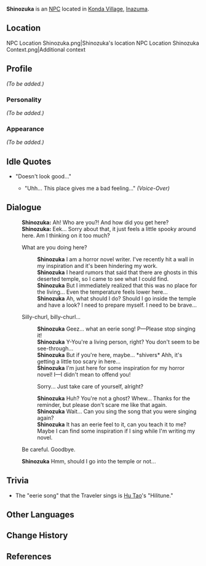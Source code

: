 {{Meta
<!-- REMOVE THIS TEMPLATE AFTER ADDING MISSING INFO -->
|missing_NPC_profile  = yes
}}
{{Character Infobox
|type             = NPC
|image            = NPC Shinozuka.png
|region           = Inazuma
|title            = Writer
|voiceEN          = [https://sofiyach.carrd.co/ Sofiya]<ref>Twitter: [https://twitter.com/VTSofiya/status/1419116083919810565 EN VA Self Announcement]</ref>
}}
'''Shinozuka''' is an [[NPC]] located in [[Konda Village]], [[Inazuma]].

==Location==
<gallery hideaddbutton="true" captionalign="center">
NPC Location Shinozuka.png|Shinozuka's location
NPC Location Shinozuka Context.png|Additional context
</gallery>

==Profile==
<!-- detailed story/lore information goes here -->
''(To be added.)''

===Personality===
''(To be added.)''

===Appearance===
''(To be added.)''

==Idle Quotes==
*"Doesn't look good..."
**{{A|VO Shinozuka 01.ogg}} "Uhh... This place gives me a bad feeling..." ''(Voice-Over)''

==Dialogue==
{{Dialogue start}}
:'''Shinozuka:''' Ah! Who are you?! And how did you get here?
:'''Shinozuka:''' Eek... Sorry about that, it just feels a little spooky around here. Am I thinking on it too much?
:{{DIcon}} What are you doing here?
::'''Shinozuka''' I am a horror novel writer. I've recently hit a wall in my inspiration and it's been hindering my work.
::'''Shinozuka''' I heard rumors that said that there are ghosts in this deserted temple, so I came to see what I could find.
::'''Shinozuka''' But I immediately realized that this was no place for the living... Even the temperature feels lower here...
::'''Shinozuka''' Ah, what should I do? Should I go inside the temple and have a look? I need to prepare myself. I need to be brave...
:{{DIcon}} Silly-churl, billy-churl...
::'''Shinozuka''' Geez... what an eerie song! P&mdash;Please stop singing it!
::'''Shinozuka''' Y-You're a living person, right? You don't seem to be see-through...
::'''Shinozuka''' But if you're here, maybe... *shivers* Ahh, it's getting a little too scary in here...
::'''Shinozuka''' I'm just here for some inspiration for my horror novel! I&mdash;I didn't mean to offend you!
::{{DIcon}} Sorry... Just take care of yourself, alright?
::'''Shinozuka''' Huh? You're not a ghost? Whew... Thanks for the reminder, but please don't scare me like that again.
::'''Shinozuka''' Wait... Can you sing the song that you were singing again?
::'''Shinozuka''' It has an eerie feel to it, can you teach it to me? Maybe I can find some inspiration if I sing while I'm writing my novel.
:{{DIcon}} Be careful. Goodbye.
:'''Shinozuka''' Hmm, should I go into the temple or not...
{{Dialogue end}}

==Trivia==
*The "eerie song" that the Traveler sings is [[Hu Tao]]'s "Hilitune."

==Other Languages==
{{Other Languages|default_hidden = 1
|en      = Shinozuka
|zhs     = 篠冢
|zhs_rm  = Xiǎozhǒng
|zht     = 篠塚
|zht_rm  = Xiǎozhǒng
|ja      = 篠塚
|ja_rm   = Shinozuka
|ko      = 시노즈카
|ko_rm   = Sinojeuka
|es      = Shinozuka
|fr      = Shinozuka
|ru      = Синодзука
|th      = Shinozuka
|vi      = Shinozuka
|de      = Shinozuka
|id      = Shinozuka
|pt      = Shinozuka
}}

==Change History==
{{Change History|2.0}}

==References==
{{Reflist}}